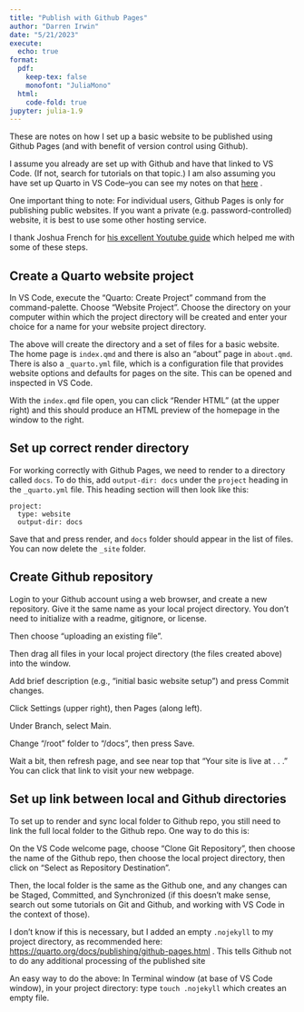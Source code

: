 ```yaml
---
title: "Publish with Github Pages"
author: "Darren Irwin"
date: "5/21/2023"
execute:
  echo: true
format:
  pdf:
    keep-tex: false
    monofont: "JuliaMono"
  html:
    code-fold: true
jupyter: julia-1.9
---
```


These are notes on how I set up a basic website to be published using Github Pages (and with benefit of version control using Github).

I assume you already are set up with Github and have that linked to VS Code. (If not, search for tutorials on that topic.) I am also assuming you have set up Quarto in VS Code--you can see my notes on that [here](QuartoInstallNotes.qmd) .

One important thing to note: For individual users, Github Pages is only for publishing public websites. If you want a private (e.g. password-controlled) website, it is best to use some other hosting service.

I thank Joshua French for [his excellent Youtube guide](https://www.youtube.com/watch?v=uimdXPZc40I&list=PLkrJrLs7xfbXcEKhTCKRSr2VXH4yiBeXo&index=4) which helped me with some of these steps.

## Create a Quarto website project

In VS Code, execute the "Quarto: Create Project" command from the command-palette.
Choose “Website Project”.
Choose the directory on your computer within which the project directory will be created and enter your choice for a name for your website project directory.

The above will create the directory and a set of files for a basic website. The home page is `index.qmd` and there is also an "about" page in `about.qmd`. There is also a `_quarto.yml` file, which is a configuration file that provides website options and defaults for pages on the site. This can be opened and inspected in VS Code.

With the `index.qmd` file open, you can click "Render HTML" (at the upper right) and this should produce an HTML preview of the homepage in the window to the right.

## Set up correct render directory

For working correctly with Github Pages, we need to render to a directory called `docs`. To do this, add `output-dir: docs` under the `project` heading in the `_quarto.yml` file. This heading section will then look like this:

```
project:
  type: website
  output-dir: docs
```

Save that and press render, and `docs` folder should appear in the list of files. You can now delete the `_site` folder.

## Create Github repository

Login to your Github account using a web browser, and create a new repository. Give it the same name as your local project directory. You don't need to initialize with a readme, gitignore, or license.

Then choose “uploading an existing file”.

Then drag all files in your local project directory (the files created above) into the window.

Add brief description (e.g., “initial basic website setup”) and press Commit changes.

Click Settings (upper right), then Pages (along left).

Under Branch, select Main.

Change “/root” folder to “/docs”, then press Save.

Wait a bit, then refresh page, and see near top that “Your site is live at . . .” 
You can click that link to visit your new webpage.

## Set up link between local and Github directories

To set up to render and sync local folder to Github repo, you still need to link the full local folder to the Github repo. One way to do this is: 

On the VS Code welcome page, choose "Clone Git Repository", then choose the name of the Github repo, then choose the local project directory, then click on "Select as Repository Destination".

Then, the local folder is the same as the Github one, and any changes can be Staged, Committed, and Synchronized (if this doesn't make sense, search out some tutorials on Git and Github, and working with VS  Code in the context of those).

I don't know if this is necessary, but I added an empty `.nojekyll` to my project directory, as recommended here: <https://quarto.org/docs/publishing/github-pages.html> . This tells Github not to do any additional processing of the published site

An easy way to do the above: In Terminal window (at base of VS Code window), in your project directory: type `touch .nojekyll` which creates an empty file. 


